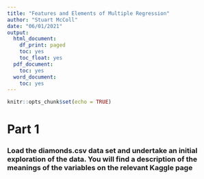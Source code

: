 ```yaml
---
title: "Features and Elements of Multiple Regression"
author: "Stuart McColl"
date: "06/01/2021"
output:
  html_document:
    df_print: paged
    toc: yes
    toc_float: yes
  pdf_document:
    toc: yes
  word_document:
    toc: yes
---
```


```r
knitr::opts_chunk$set(echo = TRUE)
```

# Part 1

### Load the diamonds.csv data set and undertake an initial exploration of the data. You will find a description of the meanings of the variables on the relevant Kaggle page

```r



```












